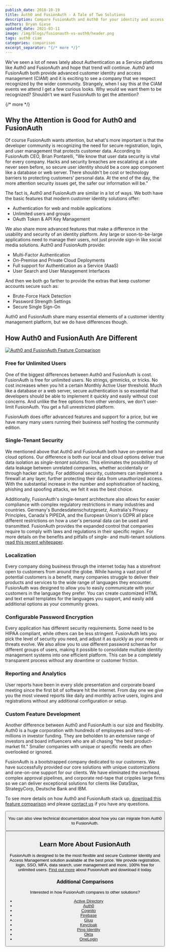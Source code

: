 ```yaml
---
publish_date: 2018-10-19 
title: Auth0 and FusionAuth - A Tale of Two Solutions
description: Compare FusionAuth and Auth0 for your identity and access management solution.
authors: Bryan Giese
updated_date: 2021-03-11
image: /img/blogs/fusionauth-vs-auth0/header.png
tags: auth0 ciam
categories: comparison
excerpt_separator: "{/* more */}"
---
```


We've seen a lot of news lately about Authentication as a Service platforms like Auth0 and FusionAuth and hope that trend will continue. Auth0 and FusionAuth both provide advanced customer identity and access management (CIAM) and it is exciting to see a company that we respect recognized by the wider community. Strangely, when I say this at the CIAM events we attend I get a few curious looks. Why would we want them to be recognized? Shouldn't we want FusionAuth to get the attention?

{/* more */}

## Why the Attention is Good for Auth0 and FusionAuth

Of course FusionAuth wants attention, but what's more important is that the developer community is recognizing the need for secure registration, login, and user management that protects customer data. According to FusionAuth CEO, Brian Pontarelli, "We know that user data security is vital for every company. Hacks and security breaches are escalating at a rate never seen before, so secure user identity should be a core app component like a database or web server. There shouldn't be cost or technology barriers to protecting customers' personal data. At the end of the day, the more attention security issues get, the safer our information will be."

The fact is, Auth0 and FusionAuth are similar in a lot of ways. We both have the basic features that modern customer identity solutions offer:
* Authentication for web and mobile applications
* Unlimited users and groups
* OAuth Token & API Key Management

We also share more advanced features that make a difference in the usability and security of an identity platform. Any large or soon-to-be-large applications need to manage their users, not just provide sign-in like social media solutions. Auth0 and FusionAuth provide:
* Multi-Factor Authentication
* On-Premise and Private Cloud Deployments
* Full support for Authentication as a Service (AaaS)
* User Search and User Management Interfaces

And then we both go farther to provide the extras that keep customer accounts secure such as:
* Brute-Force Hack Detection
* Password Strength Settings
* Secure Single Sign-On

Auth0 and FusionAuth share many essential elements of a customer identity management platform, but we do have differences though.

## How Auth0 and FusionAuth Are Different

[![Auth0 and FusionAuth Feature Comparison](/img/blogs/fusionauth-vs-auth0/download-full-auth0-comparison.png)](/resources/fusionauth-vs-auth0.pdf)

### Free for Unlimited Users
One of the biggest differences between Auth0 and FusionAuth is cost. FusionAuth is free for unlimited users. No strings, gimmicks, or tricks. No cost increases when you hit a certain Monthly Active User threshold. Much like a database or a web server, secure authentication is so essential that developers should be able to implement it quickly and easily without cost concerns. And unlike the free options from other vendors, we don't user-limit FusionAuth. You get a full unrestricted platform. 

FusionAuth does offer advanced features and support for a price, but we have many many users running their business self hosting the community edition.

### Single-Tenant Security
We mentioned above that Auth0 and FusionAuth both have on-premise and cloud options. Our difference is both our local and cloud options deliver true data isolation as *single-tenant solutions*. This eliminates the possibility of data leakage between unrelated companies, whether accidentally or through hacker activity. For additional security, customers can implement a firewall at any layer, further protecting their data from unauthorized access. With the substantial increase in the number and sophistication of hacking, phishing and spoofing attacks, we felt it was the best choice. 

Additionally, FusionAuth's single-tenant architecture also allows for easier compliance with complex regulatory restrictions in many industries and countries. Germany's Bundesdatenschutzgesetz, Australia's Privacy Principles, Canada's PIPEDA, and the European Union's GDPR all place different restrictions on how a user's personal data can be used and transmitted. FusionAuth provides the expanded control that companies require to comply with laws and regulations in their specific region. For more details on the benefits and pitfalls of single- and multi-tenant solutions [read this recent whitepaper](/learn/expert-advice/identity-basics/multi-tenancy-vs-single-tenant-idaas-solutions "Single- vs. Multi-Tenant Paper").

### Localization
Every company doing business through the internet today has a storefront open to customers from around the globe. While having a vast pool of potential customers is a benefit, many companies struggle to deliver their products and services to the wide range of languages they encounter. FusionAuth was designed to allow you to easily communicate with your customers in the language they prefer. You can create customized HTML and text email templates for the languages you support, and easily add additional options as your community grows.

### Configurable Password Encryption
Every application has different security requirements. Some need to be HIPAA compliant, while others can be less stringent. FusionAuth lets you pick the level of security you need, and adjust it as quickly as your needs or threats evolve. We also allow you to use different password schemas for different groups of users, making it possible to consolidate multiple identity management systems into one efficient platform. This can be a completely transparent process without any downtime or customer friction.

### Reporting and Analytics
User reports have been in every slide presentation and corporate board meeting since the first bit of software hit the internet. From day one we give you the most viewed reports like daily and monthly active users, logins and registrations without any additional configuration or setup.

### Custom Feature Development
Another difference between Auth0 and FusionAuth is our size and flexibility. Auth0 is a huge corporation with hundreds of employees and tens-of-millions in investor funding. They are beholden to an extensive range of investors and board influencers who are all chasing "the best product-market fit." Smaller companies with unique or specific needs are often overlooked or ignored.

FusionAuth is a bootstrapped company dedicated to our customers. We have successfully provided our core solutions with unique customizations and one-on-one support for our clients. We have eliminated the overhead, complex approval pipelines, and corporate red-tape that cripples large firms so we can deliver exceptional solutions for clients like DataStax, StrategyCorp, Deutsche Bank and IBM.

To see more details on how Auth0 and FusionAuth stack up, [download this feature comparison](/resources/fusionauth-vs-auth0.pdf "Auth0 and FusionAuth Feature Comparison") and please [contact us](/contact "Contact Us") if you have any questions.

<Button href="/resources/fusionauth-vs-auth0.pdf" label="Download the Auth0 and FusionAuth Feature Comparison" />

You can also view technical documentation about how you can migrate from Auth0 to FusionAuth.

<Button href="/docs/v1/tech/migration-guide/auth0" label="View the Auth0 Technical Migration Guide" />

## Learn More About FusionAuth
FusionAuth is designed to be the most flexible and secure Customer Identity and Access Management solution available at the best price. We provide registration, login, SSO, MFA, data search, user management and more, 100% free for unlimited users. [Find out more](/ "FusionAuth Home") about FusionAuth and download it today.

### Additional Comparisons

Interested in how FusionAuth compares to other solutions?
- [Active Directory](/blog/2018/09/14/active-directory-and-fusionauth-ciam-comparison "Active Directory and FusionAuth")
- [Auth0](/blog/2018/10/19/auth0-and-fusionauth-a-tale-of-two-solutions "Auth0 and FusionAuth")
- [Cognito](/blog/2018/09/18/amazon-cognito-and-fusionauth-comparison "Amazon Cognito and FusionAuth")
- [Firebase](/blog/2018/10/02/firebase-and-fusionauth-ciam-comparison "Firebase and FusionAuth")
- [Gluu](/blog/2019/07/16/gluu-fusionauth-compare-identity-management-solutions "Gluu and FusionAuth")
- [Keycloak](/blog/2019/03/06/keycloak-fusionauth-comparison "Keycloak and FusionAuth")
- [Ping Identity](/blog/2018/10/08/quick-comparison-ping-identity-and-fusionauth "Ping Identity and FusionAuth")
- [Okta](/blog/2018/10/16/8-things-to-know-about-okta-and-fusionauth "Okta and FusionAuth")
- [OneLogin](/blog/2018/10/12/onelogin-and-fusionauth "OneLogin and FusionAuth")
